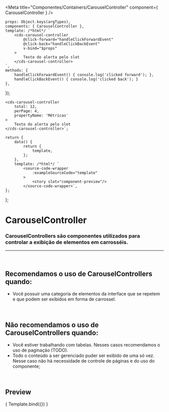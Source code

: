 
<Meta
	title="Componentes/Containers/CarouselController"
	component={ CarouselController }
/>

	props: Object.keys(argTypes),
	components: { CarouselController },
	template: /*html*/ `
		<cds-carousel-controller
			@click-forward="handleClickForwardEvent"
			@click-back="handleClickBackEvent"
			v-bind="$props" 
		>
			Texto do alerta pelo slot
		</cds-carousel-controller>
	`,
	methods: { 
		handleClickForwardEvent() { console.log('clicked forward'); },
		handleClickBackEvent() { console.log('clicked back'); }
	},
});

	<cds-carousel-controller
		total: 12,
		perPage: 4,
		propertyName: 'Métricas'
	>
		Texto do alerta pelo slot
	</cds-carousel-controller>`;

	return {
		data() {
			return {
				template,
			};
		},
		template: /*html*/ `
			<source-code-wrapper
				:exampleSourceCode="template"
			>
				<story slot="component-preview"/>
			</source-code-wrapper>`,
	};
};

# CarouselController

### CarouselControllers são componentes utilizados para controlar a exibição de elementos em carrosséis.
---
<br />

## Recomendamos o uso de CarouselControllers quando:
- Você possuir uma categoria de elementos da interface que se repetem e que podem ser exibidos em forma de carrossel.

<br />

## Não recomendamos o uso de CarouselControllers quando:
- Você estiver trabalhando com tabelas. Nesses casos recomendamos o uso de paginação (TODO).
- Todo o conteúdo a ser gerenciado puder ser exibido de uma só vez. Nesse caso não há necessidade de controle de páginas e do uso do componente;

<br />

## Preview

<Canvas>
	<Story
		name="CarouselController"
		decorators={[docsDecorator]}
		args={{
			total: 12,
			perPage: 4,
			propertyName: 'Métricas',
		}}
	>
		{ Template.bind({}) }
	</Story>
</Canvas>

<ArgsTable story="CarouselController" />